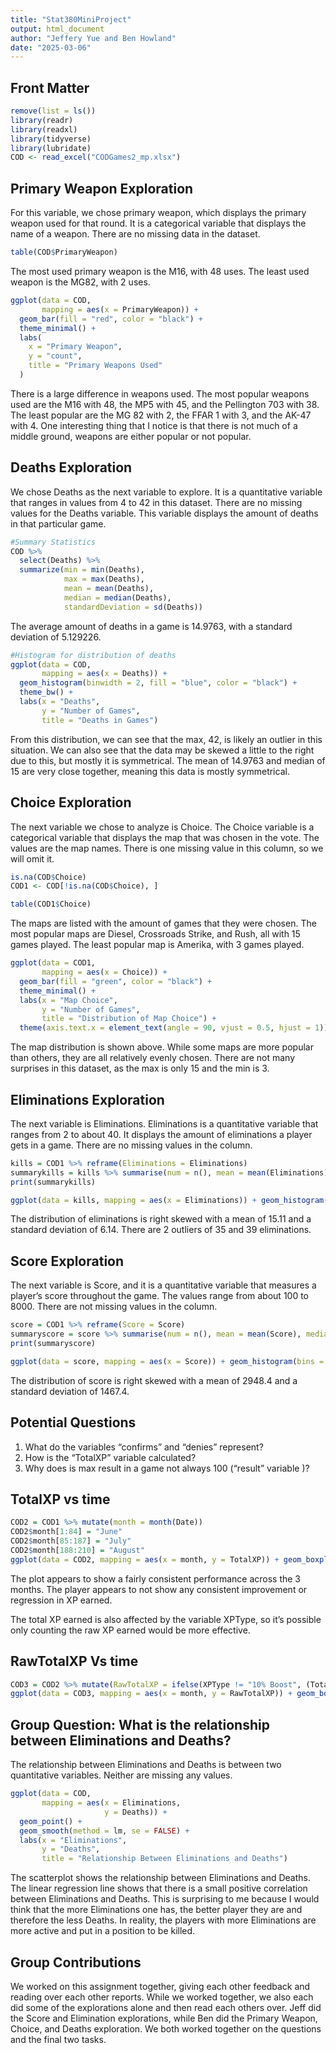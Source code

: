 ---
title: "Stat380MiniProject"
output: html_document
author: "Jeffery Yue and Ben Howland"
date: "2025-03-06"
---

## Front Matter
```{r}
remove(list = ls())
library(readr)
library(readxl)
library(tidyverse)
library(lubridate)
COD <- read_excel("CODGames2_mp.xlsx")
```

## Primary Weapon Exploration

For this variable, we chose primary weapon, which displays the primary weapon used for that round. It is a categorical variable that displays the name of a weapon. There are no missing data in the dataset.
```{r}
table(COD$PrimaryWeapon)
```

The most used primary weapon is the M16, with 48 uses. The least used weapon is the MG82, with 2 uses.
```{r}
ggplot(data = COD,
       mapping = aes(x = PrimaryWeapon)) +
  geom_bar(fill = "red", color = "black") +
  theme_minimal() +
  labs(
    x = "Primary Weapon",
    y = "count",
    title = "Primary Weapons Used"
  )
```

There is a large difference in weapons used. The most popular weapons used are the M16 with 48, the MP5 with 45, and the Pellington 703 with 38. The least popular are the MG 82 with 2, the FFAR 1 with 3, and the AK-47 with 4. One interesting thing that I notice is that there is not much of a middle ground, weapons are either popular or not popular.

## Deaths Exploration

We chose Deaths as the next variable to explore. It is a quantitative variable that ranges in values from 4 to 42 in this dataset. There are no missing values for the Deaths variable. This variable displays the amount of deaths in that particular game.

```{r}
#Summary Statistics
COD %>%
  select(Deaths) %>%
  summarize(min = min(Deaths),
            max = max(Deaths),
            mean = mean(Deaths),
            median = median(Deaths),
            standardDeviation = sd(Deaths))
```

The average amount of deaths in a game is 14.9763, with a standard deviation of 5.129226.

```{r}
#Histogram for distribution of deaths
ggplot(data = COD,
       mapping = aes(x = Deaths)) +
  geom_histogram(binwidth = 2, fill = "blue", color = "black") +
  theme_bw() +
  labs(x = "Deaths",
       y = "Number of Games",
       title = "Deaths in Games")
```

From this distribution, we can see that the max, 42, is likely an outlier in this situation. We can also see that the data may be skewed a little to the right due to this, but mostly it is symmetrical. The mean of 14.9763 and median of 15 are very close together, meaning this data is mostly symmetrical. 

## Choice Exploration

The next variable we chose to analyze is Choice. The Choice variable is a categorical variable that displays the map that was chosen in the vote. The values are the map names. There is one missing value in this column, so we will omit it.

```{r}
is.na(COD$Choice)
COD1 <- COD[!is.na(COD$Choice), ]
```

```{r}
table(COD1$Choice)
```

The maps are listed with the amount of games that they were chosen. The most popular maps are Diesel, Crossroads Strike, and Rush, all with 15 games played. The least popular map is Amerika, with 3 games played.

```{r}
ggplot(data = COD1,
       mapping = aes(x = Choice)) +
  geom_bar(fill = "green", color = "black") +
  theme_minimal() +
  labs(x = "Map Choice",
       y = "Number of Games",
       title = "Distribution of Map Choice") +
  theme(axis.text.x = element_text(angle = 90, vjust = 0.5, hjust = 1))
```

The map distribution is shown above. While some maps are more popular than others, they are all relatively evenly chosen. There are not many surprises in this dataset, as the max is only 15 and the min is 3.

## Eliminations Exploration

The next variable is Eliminations. Eliminations is a quantitative variable that ranges from 2 to about 40. It displays the amount of eliminations a player gets in a game. There are no missing values in the column.

```{r}
kills = COD1 %>% reframe(Eliminations = Eliminations)
summarykills = kills %>% summarise(num = n(), mean = mean(Eliminations),median = median(Eliminations), max = max(Eliminations), min = min(Eliminations), std = sd(Eliminations))
print(summarykills)
```
```{r}
ggplot(data = kills, mapping = aes(x = Eliminations)) + geom_histogram(bins = 40, fill = "darkred", color = "black") + labs(title = "Number of Eliminations")
```

The distribution of eliminations is right skewed with a mean of 15.11 and a standard deviation of 6.14. There are 2 outliers of 35 and 39 eliminations. 

## Score Exploration

The next variable is Score, and it is a quantitative variable that measures a player's score throughout the game. The values range from about 100 to 8000. There are not missing values in the column.

```{r}
score = COD1 %>% reframe(Score = Score)
summaryscore = score %>% summarise(num = n(), mean = mean(Score), median = median(Score), max = max(Score), min = min(Score), std = sd(Score))
print(summaryscore)
```
```{r}
ggplot(data = score, mapping = aes(x = Score)) + geom_histogram(bins = 40, fill = "green", color = "black") + labs(title = "In Game Score")
```

The distribution of score is right skewed with a mean of 2948.4 and a standard deviation of 1467.4.


## Potential Questions
1. What do the variables "confirms" and "denies" represent?
2. How is the "TotalXP" variable calculated?
3. Why does is max result in a game not always 100 ("result" variable )?

## TotalXP vs time
```{r}
COD2 = COD1 %>% mutate(month = month(Date))
COD2$month[1:84] = "June"
COD2$month[85:187] = "July"
COD2$month[188:210] = "August"
ggplot(data = COD2, mapping = aes(x = month, y = TotalXP)) + geom_boxplot() + labs(x = "Month", y = "Total XP Earned", title = "Total XP Earned per Game by Month")
```
The plot appears to show a fairly consistent performance across the 3 months. The player appears to not show any consistent improvement or regression in XP earned. 

The total XP earned is also affected by the variable XPType, so it's possible only counting the raw XP earned would be more effective.

## RawTotalXP Vs time
```{r}
COD3 = COD2 %>% mutate(RawTotalXP = ifelse(XPType != "10% Boost", (TotalXP/1.1)/2, TotalXP/1.1))
ggplot(data = COD3, mapping = aes(x = month, y = RawTotalXP)) + geom_boxplot() + labs(x = "Month", y = "Raw Total XP Earned", title = "Raw Total XP Earned per Game by Month")
```

## Group Question: What is the relationship between Eliminations and Deaths?

The relationship between Eliminations and Deaths is between two quantitative variables. Neither are missing any values.

```{r}
ggplot(data = COD,
       mapping = aes(x = Eliminations,
                     y = Deaths)) +
  geom_point() +
  geom_smooth(method = lm, se = FALSE) +
  labs(x = "Eliminations",
       y = "Deaths",
       title = "Relationship Between Eliminations and Deaths")
```

The scatterplot shows the relationship between Eliminations and Deaths. The linear regression line shows that there is a small positive correlation between Eliminations and Deaths. This is surprising to me because I would think that the more Eliminations one has, the better player they are and therefore the less Deaths. In reality, the players with more Eliminations are more active and put in a position to be killed.

## Group Contributions

We worked on this assignment together, giving each other feedback and reading over each other reports. While we worked together, we also each did some of the explorations alone and then read each others over. Jeff did the Score and Elimination explorations, while Ben did the Primary Weapon, Choice, and Deaths exploration. We both worked together on the questions and the final two tasks. 
